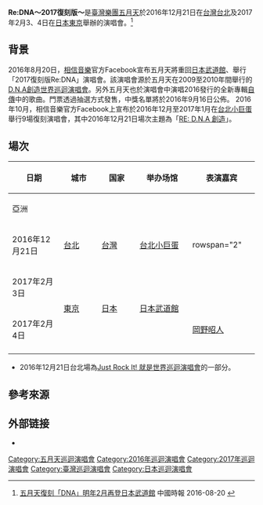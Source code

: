 {{Infobox concert tour
| concert_tour_name = Re:DNA～2017復刻版～
| image             = 
| image_size        = 
| artist = [[五月天|五月天]]
| start_date = {{Start date|2016|12|21}}
| end_date = {{End date|2017|02|04}}
| number_of_legs = 1
| number_of_shows = {{plain list|
* 亞洲3場
*; 總計3場
}}
| last_tour = {{unbulleted list|[[Just_Rock_It!_就是世界巡迴演唱会|Just Rock It! 就是世界巡迴演唱会]]|（2011－2016）}}
| this_tour = {{unbulleted list|'''{{nowrap|Re:DNA～2017復刻版～}}'''|（2016－2017）}}
}}

'''Re:DNA～2017復刻版～'''是[[臺灣|臺灣]][[流行樂團|樂團]][[五月天|五月天]]於2016年12月21日在[[台灣|台灣]][[台北|台北]]及2017年2月3、4日在[[日本|日本]][[東京|東京]]舉辦的演唱會。<ref>[http://www.chinatimes.com/realtimenews/20160820002760-260404 五月天復刻「DNA」明年2月再登日本武道館] {{Wayback|url=http://www.chinatimes.com/realtimenews/20160820002760-260404 |date=20160923194031 }} 中國時報 2016-08-20 {{zh-tw}}</ref>

== 背景 ==
2016年8月20日，[[相信音樂|相信音樂]]官方Facebook宣布五月天將重回[[日本武道館|日本武道館]]、舉行「2017復刻版Re:DNA」演唱會。該演唱會源於五月天在2009至2010年間舉行的[[D.N.A創造世界巡迴演唱會|D.N.A創造世界巡迴演唱會]]。另外五月天也於演唱會中演唱2016發行的全新專輯[[自傳_(五月天專輯)|自傳]]中的歌曲。門票透過抽選方式發售，中獎名單將於2016年9月16日公佈。
2016年10月，相信音樂官方Facebook上宣布於2016年12月至2017年1月在[[台北小巨蛋|台北小巨蛋]]舉行9場復刻演唱會，其中2016年12月21日場次主題為「[[Just_Rock_It!_就是世界巡迴演唱會|RE: D.N.A 創造]]」。

== 場次 ==
{|class="wikitable" style="text-align:center;"
|-
! scope="col" style="width:12em;"| 日期
! scope="col" style="width:10em;"| 城市
! scope="col" style="width:10em;"| 国家
! scope="col" style="width:16em;"| 举办场馆
! scope="col" style="width:10em;"| 表演嘉宾
|-
! colspan="7"| 亞洲
|-
! 2016年12月21日
| [[台北|台北]]
| [[台灣|台灣]]
| [[台北小巨蛋|台北小巨蛋]]
| rowspan="2" {{n/a}}
|-
! 2017年2月3日
| rowspan="2"| [[東京|東京]]
| rowspan="2"| [[日本|日本]]
| rowspan="2"| [[日本武道館|日本武道館]]
|-
! 2017年2月4日
| [[色情塗鴉|岡野昭人]]
|-
|}

* 2016年12月21日台北場為[[Just_Rock_It!_就是世界巡迴演唱會|Just Rock It! 就是世界巡迴演唱會]]的一部分。

== 參考來源 ==
{{reflist}}

== 外部链接 ==
*{{URL|http://www.mayday.jp/redna2017/tw/|演唱會特設官網}}

{{五月天演唱會}}
{{五月天}}
{{Portal bar|台灣|音樂}}
[[Category:五月天巡迴演唱會|Category:五月天巡迴演唱會]]
[[Category:2016年巡迴演唱會|Category:2016年巡迴演唱會]]
[[Category:2017年巡迴演唱會|Category:2017年巡迴演唱會]]
[[Category:臺灣巡迴演唱會|Category:臺灣巡迴演唱會]]
[[Category:日本巡迴演唱會|Category:日本巡迴演唱會]]